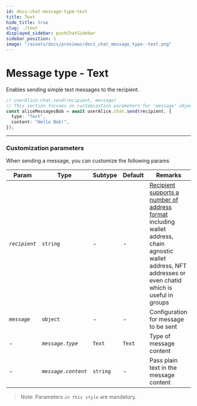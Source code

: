 ```yaml
---
id: docs-chat-message-type-text
title: Text
hide_title: true
slug: ./text
displayed_sidebar: pushChatSidebar
sidebar_position: 1
image: "/assets/docs/previews/docs_chat_message_type--text.png"
---
```


# Message type - Text

Enables sending simple text messages to the recipient.


<Head>
  <title>{`Message Type - Text | Push Chat | Push Documentation`}</title>
</Head>


<Tabs className="codetabs" groupId="code-examples">
  <TabItem value="js" attributes={{className: "codetab js"}} default>

```typescript
// userAlice.chat.send(recipient, message)
// This section focuses on customization parameters for 'message' object
const aliceMessagesBob = await userAlice.chat.send(recipient, {
  type: "Text",
  content: "Hello Bob!",
});
```

  </TabItem>
</Tabs>

---

### Customization parameters

When sending a message, you can customize the following params

| Param         | Type                | Subtype  | Default | Remarks                                                                                                                                                                                              |
| ------------- | ------------------- | -------- | ------- | ---------------------------------------------------------------------------------------------------------------------------------------------------------------------------------------------------- |
| _`recipient`_ | `string`            | -        | -       | [Recipient supports a number of address format](/docs/chat/build/types-of-recipient) including wallet address, chain agnostic wallet address, NFT addresses or even chatid which is useful in groups |
| _`message`_   | `object`            | -        | -       | Configuration for message to be sent                                                                                                                                                                 |
| -             | _`message.type`_    | `Text`   | `Text`  | Type of message content                                                                                                                                                                              |
| -             | _`message.content`_ | `string` | -       | Pass plain text in the message content                                                                                                                                                               |

> Note: Parameters _`in this style`_ are mandatory.
